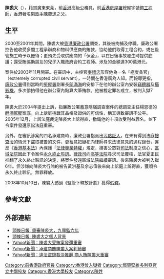 {{Infobox criminal
| honorific_prefix = 
| name = 陳裘大
| honorific_suffix = 
| native_name = 
| native_name_lang = 
| image = HK SWCC Sheung Wan Civic Centre Theatre song show 陳裘大 Father of Mr Eason Chan Feb-2014.jpg
| image_upright = 
| image_size = 
| alt = 
| caption = 陳裘大於2014年出席在上環文娛中心的活動
| birth_name = 陳求大<ref name="bio3">[http://news.sina.com.cn/c/sd/2012-03-14/132924114162.shtml 香港最高贪官案的非法证据之争]</ref>
| birth_date = {{Birth year and age|1945|1||df=y}}
| birth_place = {{HKG-1941}}[[元朗|元朗]]<ref name="bio3"/><ref name="bio1">[https://hk.lifestyle.appledaily.com/nextplus/magazine/article/20031219/2_3733138/%E9%99%B3-%E8%A3%98-%E5%A4%A7-%E8%B2%AA-%E8%B2%A1-%E5%A5%BD-%E8%89%B2-%E6%98%9F-%E7%88%B8-%E6%88%90-%E9%9A%8E-%E4%B8%8B-%E5%9B%9A 陳裘大貪財好色 星爸成階下囚]</ref>
| residence = {{HKG}}[[跑馬地|跑馬地]]<ref name="bio2">[https://hk.news.appledaily.com/local/daily/article/20031213/3724465 13年來未升職　月薪逾11萬元 陳裘大定罪失長俸600萬]</ref><br>{{HKG}}[[渣甸山|渣甸山]][[嘉崙臺|嘉崙臺]]<small>（2001年－2008年）</small><ref name="bio1"/>
| nationality = {{UK}}
| other_names = 
| citizenship = 
| education = [[鄧肇堅維多利亞官立中學|維多利亞工業學校]]<ref name="bio1"/>
| alma_mater = {{plainlist|
* [[斯特拉斯克萊德大學|斯特拉斯克萊德大學]]<ref name="bio1"/>
* [[香港大学|香港大学]]<ref name="bio1"/>}}
| occupation = 公務員<br>工程師
| years_active = 1998年3月－2001年8月
| employer = [[香港特別行政區政府|香港特別行政區政府]][[房屋署|房屋署]]
| organization = 
| agent = 
| known_for = 
| style = 
| home_town = {{CHN}}[[東莞|東莞]]
| salary = 月薪109,450港元<small>（2001年）</small><ref name="bio1"/><ref name="bio2"/><ref>[https://csradar.com/useful-info/pay-scale 香港公務員歷年薪級表 (1981-2019)]</ref>
| net_worth = 
| height = 
| weight = 
| television = 
| title = 
| criminal_charge = 公職人員接受利益罪
| conviction_penalty = 6年監禁
| conviction_status = 假釋期滿
| spouse = 
| children = 陳澤迅<ref name="bio2"/><br>[[陳奕迅|陳奕迅]]
| parents = 
| relatives = [[陳裘強|陳裘強]]（弟弟）<ref name="bio1"/><ref name="bio2"/>
| callsign = 
| awards = 
| website = 
| allegiance =     <!-- [[Lucchese_crime_family|Lucchese crime family]] (only?) -->
| motive = 
| conviction = 
| trial =          <!-- Only use this if the trial is bluelinked, e.g. Mafia Commission Trial -->
| trial_start = 
| trial_end = 
| reward_amount = 
| capture_status = 
| wanted_by = 
| partners = 
| wanted_since = 
| time_at_large = 
| escaped = 
| escape_end = 
| comments = 
| victims = 
| date = 
| time = 
| beginyear =
| endyear =
| country = 
| states = 
| locations = 
| targets = 
| fatalities = 
| injuries = 
| weapons = 
| apprehended = 
| imprisoned = 
| module =
}}

'''陳裘大'''（{{bd|1945年|1月||}}），籍貫廣東東莞，前[[香港人|香港]]高級公務員，前[[香港|香港]][[房屋署|房屋署]]總屋宇裝備[[工程師|工程師]]，[[香港|香港]]著名[[男|男]][[歌手|歌手]][[陳奕迅|陳奕迅]]之父。

==生平==
2000至2001年其間，陳裘大被[[香港廉政公署|香港廉政公署]]調查，其後被拘捕及停職。廉政公署控告他收受多間工程承辦商和物料供應商的賄款，協助他們取得工程合約，或在監管施工時予以優待；更預先受取供應商的「保金」，以在日後事故發生時提供庇護；還受賄協助朋友的兒子入職政府合約工程師。涉及的金額達300萬港元。

案件於2003年11月開審。在審訊中，主控官[[麥禮忠|麥禮忠]]形容他為一名「極度貪官」（extremely corrupted civil servant），一時間在香港廣為人知。而報導更指，[[香港廉政公署|廉政公署]]得到當時的[[房屋署|房屋署]]副署長[[鄔滿海|鄔滿海]]的安排下在他的辦公室內安裝[[竊聽器|竊聽器]]及[[攝影機|攝影機]]，多次偷拍得他在辦公室內點算大筆賄款。他被裁定罪名成立，被判入獄7年。

陳裘大於2004年提出上訴，指廉政公署蓄意隱瞞調查案件的總調查主任楊恩德的[[醉酒駕駛|醉酒駕駛]]案底，向上訴庭挑戰其品格及證供的可信性，稱其導致審訊不公平。2005年12月，上訴法庭裁定陳裘大上訴得直，撤銷他的十項收受利益罪名，並下令案件發還原訟法庭重審。

另外，在審訊涉案的四名承建商時，廉政公署指派出[[污點証人|污點証人]]，在未有得到法庭[[搜查令|搜查令]]的情況下盜取被告的文件，更蓄意把疑犯向律師尋求法律意見的過程錄音，違反《[[香港基本法|香港基本法]]》內保護「[[法律專業特權|法律專業特權]]」規定，損害公眾對[[司法|司法]]制度之信心，[[區域法院|區域法院]]因此下令案件[[永久終止聆訊|永久終止聆訊]]。[[律政司|律政司]]向[[高等法院|高等法院]]尋求司法覆核，法官夏正民推翻了永久終止聆訊的決定，將案件發還區域法院繼續審訊。後來陳裘大被判入獄6年。但涉嫌向陳裘大行賄的被告黃洪基及余志偉後來向上訴庭上訴得直，獲頒令永久終止聆訊，無罪釋放。

2008年10月10日，陳裘大透過《監管下釋放計劃》獲得[[假釋|假釋]]。

==參考文獻==
{{reflist}}

==外部連結==
*[https://web.archive.org/web/20070927212614/http://202.66.86.28/Repository/GetImage.dll?Path=HeadLine%2F2006%2F11%2F15%2F1%2FImg%2FPg001.png 頭條日報: 重審陳裘大，九罪監六年]
*[https://web.archive.org/web/20070927212632/http://202.66.86.28/Repository/GetImage.dll?Path=HeadLine%2F2006%2F11%2F15%2F20%2FImg%2FPg020.png 頭條日報: 陳裘大之個人背景]
*[http://hk.news.yahoo.com/051214/60/1jkxj.html Yahoo!新聞：陳裘大受賄案發還重審]{{Wayback|url=http://hk.news.yahoo.com/051214/60/1jkxj.html |date=20060111080136 }}
*[http://hk.news.yahoo.com/051222/60/1jtmi.html Yahoo!新聞：承建商賄陳裘大案判續審]
*[http://hk.news.yahoo.com/051222/12/1jt9f.html Yahoo!新聞：違法盜錄裁決推翻 商人賄陳裘大重審]

{{Authority control}}
{{DEFAULTSORT:C}}
[[Category:前香港政府官員|Category:前香港政府官員]]
[[Category:香港曾入獄者|Category:香港曾入獄者]]
[[Category:鄧肇堅維多利亞官立中學校友|Category:鄧肇堅維多利亞官立中學校友]]
[[Category:香港大學校友|Category:香港大學校友]]
[[Category:陳姓|Category:陳姓]]
